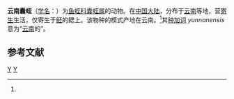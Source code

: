 {{Speciesbox
| taxon = Cystobranchus yunnanensis
| binomial_authority = Yang, 1996<ref name='id10277'>{{cite web| url =http://www.bioinfo.cn/db05/BjdwSpecies.php?action=view&id=10277| title =云南囊蛭| work =《中国动物物种编目数据库》| publisher =中国科学院微生物研究所| author =中国科学院动物研究所| accessdate =2009-04-16| deadurl =yes| archiveurl =https://web.archive.org/web/20160305025503/http://www.bioinfo.cn/db05/BjdwSpecies.php?action=view&id=10277| archivedate =2016-03-05}}</ref>
}}

'''云南囊蛭'''（[[学名|学名]]：{{lang|la|''Cystobranchus yunnanensis''}}）为[[鱼蛭科|鱼蛭科]][[囊蛭属|囊蛭属]]的动物。在[[中国大陆|中国大陆]]，分布于[[云南|云南]]等地，营[[寄生|寄生]]生活，仅寄生于[[魾|魾]]的鳃上。该物种的模式产地在云南。<ref name='id10277'/>其[[种加词|种加词]] ''yunnanensis'' 意为“[[云南|云南]]的”。

== 参考文献 ==
{{reflist}}

{{环节动物小作品}}

{{Taxonbar}}
[[Category:1996年描述的动物|Y]]
[[Category:囊蛭属|Y]]